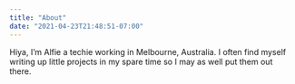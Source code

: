 ```yaml
---
title: "About"
date: "2021-04-23T21:48:51-07:00"
---
```


Hiya, I'm Alfie a techie working in Melbourne, Australia. I often find myself writing up little projects in my spare time so I may as well put them out there.

